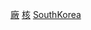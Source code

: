 {{Commonscat|Nuclear power plants in South Korea}}

{{Cat main|韓國核電站}}
  
[[Category:韩国核能|廠]]
[[Category:韓國發電廠|核]]
[[Category:各國核電站|SouthKorea]]